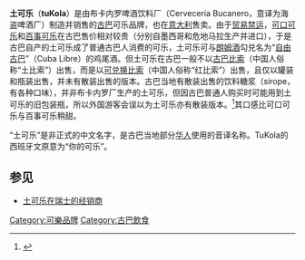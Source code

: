 {{Infobox Beverage
|name         = tuKola
|image        = [[Image:tuKola2016.jpg|200px]]
|cpation     = 土可乐罐
|type         = [[软饮料|软饮料]]
|manufacturer = 布卡内罗饮料厂
|distributor  = 谢哥·蒙特罗（Ciego Montero）
|origin       = [[古巴|古巴]]
|introduced   = 
|discontinued = 
|colour       = [[焦糖|焦糖]]色
|flavour      = [[可乐|可乐]]
|variants     = [[鸡尾酒|鸡尾酒]]
|related      = 
}}

'''土可乐'''（'''tuKola'''）是由布卡内罗啤酒饮料厂（Cervecería Bucanero，意译为海盗啤酒厂）制造并销售的[[古巴|古巴]]可乐品牌，也在[[意大利|意大利]]售卖。由于[[贸易禁运|贸易禁运]]，[[可口可乐|可口可乐]]和[[百事可乐|百事可乐]]在古巴售价相对较贵（分别自墨西哥和危地马拉生产并进口），于是古巴自产的土可乐成了普通古巴人消费的可乐，土可乐可与[[朗姆酒|朗姆酒]]勾兑名为“[[自由古巴|自由古巴]]”（Cuba Libre）的鸡尾酒。但土可乐在古巴一般不以[[古巴比索|古巴比索]]（中国人俗称“土比索”）出售，而是以[[可兑换比索|可兑换比索]]（中国人俗称“红比索”）出售，且仅以罐装和瓶装出售，并未有散装出售的版本。古巴当地有散装出售的饮料糖浆（sirope，有各种口味），并非布卡内罗厂生产的土可乐，但因古巴普通人购买时可能用到土可乐的旧包装瓶，所以外国游客会误以为土可乐亦有散装版本。<ref>{{Cite web |url=http://travel.cn.yahoo.com/newspic/travel/5569/11/ |title=探究在古巴三毛钱究竟能买到什么 |accessdate=2012-03-31 |archive-date=2011-05-29 |archive-url=https://web.archive.org/web/20110529025058/http://travel.cn.yahoo.com/newspic/travel/5569/11 |dead-url=no }}</ref>其口感比可口可乐与百事可乐稍甜。

“土可乐”是非正式的中文名字，是古巴当地部分[[华人|华人]]使用的音译名称。TuKola的西班牙文原意为“你的可乐”。

==参见==
{{reflist}}
* [https://web.archive.org/web/20121230211100/http://www.tukola.ch/Tukola/Tukola.html 土可乐在瑞士的经销商]

{{可乐}}
{{Authority control}}
[[Category:可樂品牌|Category:可樂品牌]]
[[Category:古巴飲食|Category:古巴飲食]]